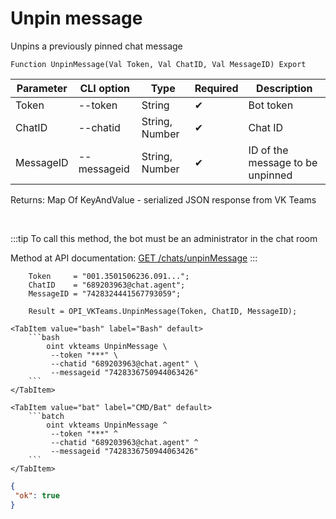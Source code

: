 ﻿---
sidebar_position: 10
---


# Unpin message
 Unpins a previously pinned chat message



`Function UnpinMessage(Val Token, Val ChatID, Val MessageID) Export`

  | Parameter | CLI option | Type | Required | Description |
  |-|-|-|-|-|
  | Token | --token | String | &#x2714; | Bot token |
  | ChatID | --chatid | String, Number | &#x2714; | Chat ID |
  | MessageID | --messageid | String, Number | &#x2714; | ID of the message to be unpinned |

  
  Returns:  Map Of KeyAndValue - serialized JSON response from VK Teams

<br/>

:::tip
To call this method, the bot must be an administrator in the chat room

 Method at API documentation: [GET /chats/unpinMessage](https://teams.vk.com/botapi/#/chats/get_chats_unpinMessage)
:::
<br/>


```bsl title="1C:Enterprise/OneScript code example"
    Token     = "001.3501506236.091...";
    ChatID    = "689203963@chat.agent";
    MessageID = "7428324441567793059";

    Result = OPI_VKTeams.UnpinMessage(Token, ChatID, MessageID);
```
 

 <Tabs>
  
    <TabItem value="bash" label="Bash" default>
        ```bash
            oint vkteams UnpinMessage \
             --token "***" \
             --chatid "689203963@chat.agent" \
             --messageid "7428336750944063426"
        ```
    </TabItem>
  
    <TabItem value="bat" label="CMD/Bat" default>
        ```batch
            oint vkteams UnpinMessage ^
             --token "***" ^
             --chatid "689203963@chat.agent" ^
             --messageid "7428336750944063426"
        ```
    </TabItem>
</Tabs>


```json title="Result"
{
 "ok": true
}
```

